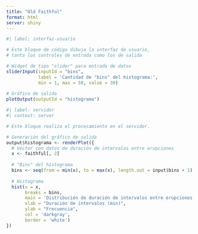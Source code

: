 ```yaml
---
title: "Old Faithful"
format: html
server: shiny
---
```


```r
#| label: interfaz-usuario

# Este bloque de código dibuja la interfaz de usuario,
# tanto los controles de entrada como los de salida

# Widget de tipo "slider" para entrada de datos
sliderInput(inputId = "bins", 
            label = 'Cantidad de "bins" del histograma:', 
            min = 1, max = 50, value = 30)
            
# Gráfico de salida
plotOutput(outputId = "histograma")
```

```r
#| label: servidor
#| context: server

# Este bloque realiza el procesamiento en el servidor.

# Generación del gráfico de salida
output$histograma <- renderPlot({
  # Vector con datos de duración de intervalos entre erupciones
  x <- faithful[, 2]  
  
  # "Bins" del histograma
  bins <- seq(from = min(x), to = max(x), length.out = input$bins + 1)
  
  # Histograma
  hist(x = x,
       breaks = bins,
       main = 'Distribución de duración de intervalos entre erupciones',
       xlab = "Duración de intervalos (min)",
       ylab = "Frecuencia",
       col = 'darkgray',
       border = 'white')
})
```